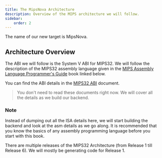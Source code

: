 ```yaml
---
title: The MipsNova Architecture
description: Overview of the MIPS architecture we will follow.
sidebar:
    order: 2
---
```


The name of our new target is MipsNova.

## Architecture Overview

The ABI we will follow is the System V ABI for MIPS32.
We will follow the description of the MIPS32 assembly language given in the [MIPS
Assembly Language Programmer's Guide](https://www.cs.unibo.it/~solmi/teaching/arch_2002-2003/AssemblyLanguageProgDoc.pdf) book linked below.

You can find the ABI details in the [MIPS32 ABI](https://math-atlas.sourceforge.net/devel/assembly/mipsabi32.pdf) document.

> You don't need to read these documents right now. We will cover all the details as we build our backend.


<CardGrid>
<LinkCard href="https://www.cs.unibo.it/~solmi/teaching/arch_2002-2003/AssemblyLanguageProgDoc.pdf" title="MIPS
Assembly Language
Programmer's Guide"description="This contains the ASM info, MIPS Object File Format"/>

<LinkCard title="MIPS32 ABI" href="https://math-atlas.sourceforge.net/devel/assembly/mipsabi32.pdf"/>
</CardGrid>


### Note

Instead of dumping out all the ISA details here, we will start building the backend and look at the asm details as we go along. It is recommended that you know the basics of any assembly programming language before you start with this book.


<Aside title="MIPS releases">
There are multiple releases of the MIPS32 Architecture (from Release 1 till Release 6). We will mostly be generating code for Release 1.
</Aside>

